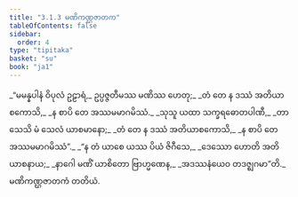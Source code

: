 ```yaml
---
title: "3.1.3 မဏိကဏ္ဌဇာတက"
tableOfContents: false
sidebar:
  order: 4
type: "tipitaka"
basket: "su"
book: "ja1"
---
```



<DynamicBreadcrumb />

<Division number="7" book="ja1">

<Paragraph number="678" type="verses" book="ja1">
_“မမန္နပါနံ ဝိပုလံ ဥဠာရံ,_  
ဥပ္ပဇ္ဇတီမဿ မဏိဿ ဟေတု;_  
_တံ တေ န ဒဿံ အတိယာစကောသိ,_  
_န စာပိ တေ အဿမမာဂမိဿံ._  

</Paragraph>

</Division>
<Division number="8" book="ja1">

<Paragraph number="679" type="verses" book="ja1">
_သုသူ ယထာ သက္ခရဓောတပါဏီ,_  
_တာသေသိ မံ သေလံ ယာစမာနော;_  
_တံ တေ န ဒဿံ အတိယာစကောသိ,_  
_န စာပိ တေ အဿမမာဂမိဿံ”._  

</Paragraph>

</Division>
<Division number="9" book="ja1">

<Paragraph number="680" type="verses" book="ja1">
_“န တံ ယာစေ ယဿ ပိယံ ဇိဂီသေ,_  
_ဒေဿော ဟောတိ အတိယာစနာယ;_  
_နာဂေါ မဏိံ ယာစိတော ဗြာဟ္မဏေန,_  
_အဒဿနံယေဝ တဒဇ္ဈဂမာ”တိ._  


</Paragraph>
</Division>

<Paragraph number="681" type="center" book="ja1">
မဏိကဏ္ဌဇာတကံ တတိယံ.
</Paragraph>